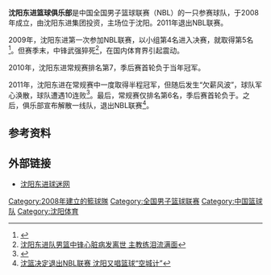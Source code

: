 '''沈阳东进篮球俱乐部'''是中国全国男子篮球联赛（NBL）的一只参赛球队，于2008年成立，由沈阳东进集团投资，主场位于沈阳。2011年退出NBL联赛。

2009年，沈阳东进第一次参加NBL联赛，以小组第4名进入决赛，就取得第5名<ref>{{Cite web |url=http://sports.sohu.com/20090924/n266976634.shtml |title=东进男篮NBL创沈阳历史 贾楠加盟来年图谋突破 |access-date=2013-06-15 |archive-date=2019-08-16 |archive-url=https://web.archive.org/web/20190816125230/http://sports.sohu.com/20090924/n266976634.shtml |dead-url=no }}</ref>。但赛季末，中锋武强猝死<ref>[http://basketball.titan24.com/2009-09-07/41792.html 沈阳东进队男篮中锋心脏病发离世 主教练泪流满面]{{Dead link|date=2019年11月 |bot=InternetArchiveBot |fix-attempted=yes }}</ref>，在国内体育界引起震动。

2010年，沈阳东进常规赛排名第7，季后赛首轮负于当年冠军{{NBL team|江苏同曦}}。

2011年，沈阳东进在常规赛中一度取得半程冠军，但随后发生“欠薪风波”，球队军心涣散，球队遭遇10连败<ref>{{Cite web |url=http://sports.163.com/11/0814/09/7BDH8ARS00052UUC.html |title=从半程冠军到10连败 欠薪余波令沈阳东进崩盘 |accessdate=2013-06-15 |archive-date=2012-03-14 |archive-url=https://web.archive.org/web/20120314164135/http://sports.163.com/11/0814/09/7BDH8ARS00052UUC.html |dead-url=no }}</ref>。最后，常规赛仅排名第6名，季后赛首轮负于{{NBL team|四川金强}}。之后，俱乐部宣布解散一线队，退出NBL联赛<ref>[http://www.chinadaily.com.cn/micro-reading/dzh/2011-12-06/content_4589603.html 沈篮决定退出NBL联赛 沈阳又唱篮球“空城计”]</ref>。

==参考资料==
<references/>
==外部链接==
*[http://www.syqmclub.com/lanqiu/ 沈阳东进球迷网]{{dead link|date=2018年3月 |bot=InternetArchiveBot |fix-attempted=yes }}

{{全国男子篮球联赛}}
[[Category:2008年建立的籃球隊|Category:2008年建立的籃球隊]]
[[Category:全国男子篮球联赛|Category:全国男子篮球联赛]]
[[Category:中国篮球队|Category:中国篮球队]]
[[Category:沈阳体育|Category:沈阳体育]]